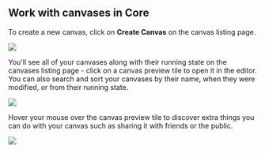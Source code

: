 




## Work with canvases in Core

To create a new canvas, click on **Create Canvas** on the <Link to={links.userpages.canvases}>canvas listing</Link> page.

<div className={cx(docsStyles.centered, canvasesStyles.createCanvasButton)}>
  <img src={CreateCanvasButton} />
</div>

You'll see all of your canvases along with their running state on the canvases listing page - click on a canvas preview tile to open it in the editor. You can also search and sort your canvases by their name, when they were modified, or from their running state. 

<div className={docsStyles.centered}>
  <img src={CoreListing} />
</div>

Hover your mouse over the canvas preview tile to discover extra things you can do with your canvas such as sharing it with friends or the public.

<div className={docsStyles.centered}>
  <img src={CanvasTile} />
</div>

